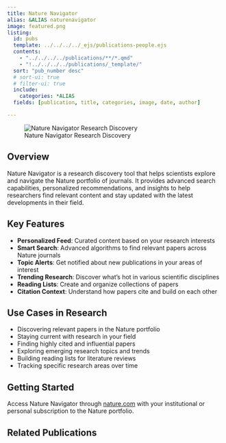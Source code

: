 ```yaml
---
title: Nature Navigator
alias: &ALIAS naturenavigator
image: featured.png
listing:
  id: pubs
  template: ../../../../_ejs/publications-people.ejs 
  contents: 
    - "../../../../publications/**/*.qmd"
    - "!../../../../publications/_template/"
  sort: "pub_number desc"
  # sort-ui: true
  # filter-ui: true
  include:
    categories: *ALIAS
  fields: [publication, title, categories, image, date, author]

---
```


![Nature Navigator Research Discovery](featured.png)

## Overview

Nature Navigator is a research discovery tool that helps scientists explore and navigate the Nature portfolio of journals. It provides advanced search capabilities, personalized recommendations, and insights to help researchers find relevant content and stay updated with the latest developments in their field.

## Key Features

- **Personalized Feed**: Curated content based on your research interests
- **Smart Search**: Advanced algorithms to find relevant papers across Nature journals
- **Topic Alerts**: Get notified about new publications in your areas of interest
- **Trending Research**: Discover what's hot in various scientific disciplines
- **Reading Lists**: Create and organize collections of papers
- **Citation Context**: Understand how papers cite and build on each other

## Use Cases in Research

- Discovering relevant papers in the Nature portfolio
- Staying current with research in your field
- Finding highly cited and influential papers
- Exploring emerging research topics and trends
- Building reading lists for literature reviews
- Tracking specific research areas over time

## Getting Started

Access Nature Navigator through [nature.com](https://www.nature.com) with your institutional or personal subscription to the Nature portfolio.

## Related Publications

:::{#pubs}
:::